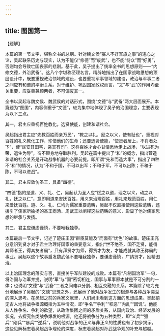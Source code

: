 ```yaml
---
---
---
```

title: 图国第一
---




【题解】

本篇的第一节文字，堪称全书的总纲。针对魏文侯“寡人不好军旅之事”的违心之论，吴起联系历史与现实，认为不能仅“修德”而“废武”，也不能“恃众”而“好勇”，否则均会导致亡国丧家的悲剧。基于此，吴子提出了统率全书的思想原则——“内修文德，外治武备”。这八个字堪称至理名言，精辟地指出了在国家战略思想的顶层设计中，既要重视政治领域的建设，也要重视军事领域的建设，政治与军事二者之间应有和谐的平衡关系。对于维护、巩固国家政权而言，“文”与“武”的作用均至关重要，应妥善兼顾两者，不可偏废其一。

全书以吴起与魏文侯、魏武侯的对话形式，围绕“文德”与“武备”两大层面展开。本篇题为“图国”，内容侧重于“文德”，较为集中地体现了吴子的治国理念，主要表现为以下三点。

其一，君主应重视百姓教化，选贤使能，创建和谐社会。

吴起指出君主应“先教百姓而亲万民”，“教之以礼，励之以义，使有耻也”，重视对百姓的礼义教化工作，珍惜他们的生命；还要选贤使能，“使贤者居上，不肖者处下”，使“民安其田宅，亲其有司”。这样百姓才会心甘情愿地走上战场，“以进死为荣，退生为辱”，奋不顾身地夺取胜利。吴起在篇中提出了“和”的概念，指出营造和谐的社会关系是开动战争机器的必要前提，即所谓“先和而造大事”，指出了四种不“和”的情况，认为“不和于国，不可以出军；不和于军，不可以出陈；不和于陈，不可以进战”。

其二，君主应效仿圣王，具备“四德”。

“四德”指的是道、义、礼、仁，吴起认为圣人应“绥之以道，理之以义，动之以礼，抚之以仁”，意即用道来安抚百姓，用义来治理百姓，用礼来规范百姓，用仁来爱抚百姓。道、义、礼、仁均为儒家重要范畴，吴起不仅直接使用这些范畴，还援引了儒家所揄扬的圣王商汤、周武王以阐释这些范畴的意义，彰显了他对儒家思想的继承与发扬。

其三，君主应谦虚谨慎，不要唯我独尊。

本篇最后一节文字，记述了楚庄王因“群臣莫能及”而面有“忧色”的故事。楚庄王充分意识到贤才对于君主治理好国家的重要意义，指出“世不绝圣，国不乏贤，能得其师者王，得其友者霸”，只有拜贤才为师，得贤才为友，才能成就其称王称霸的事业。吴起以这个故事启发魏武侯不要唯我独尊，要谦虚谨慎，广纳贤才，励精图治。

以上治国理念的落实与否，直接关乎军队建设的成败。本篇有“凡制国治军”一句，将治国与治军并提，说明“军”与“国”密切相连，国事与军事原本就是不可分割的一体；也说明“文德”与“武备”二者之间难以分割、相互交融的关系。本篇除了较为充分地展示了吴起的“文德”思想之外，还展示了他对战争发生的根源与各种战争类型的深入思考。在吴起之前的兵家文献里，人们尚未看到这方面的思想成果。吴起前无古人地将战争根源概括为五种情况，即“争名”“争利”“积恶”“内乱”“因饥”。他能从人性争名、争利的欲望，从政治集团之间的矛盾关系，从国内政治、经济发展的状况，去探究各类战争爆发的根源。他还将战争分为五种类型，即“义兵”“强兵”“刚兵”“暴兵”“逆兵”，说明他对战争的正义与非正义的性质也有了初步揭示。这些见解标志着吴起战争理论的深度，标志着吴起对孙武战争观的补充与超越。